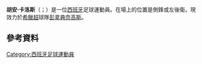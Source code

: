 {{noteTA
|T=zh-hans:胡安·卡洛斯;zh-hk:祖安·卡路士;zh-tw:胡安·卡洛斯;
|1=zh-hans:胡安·卡洛斯;zh-hk:祖安·卡路士;zh-tw:胡安·卡洛斯;
}}
{{Infobox football biography
| name = Juan Carlos
| image = Juan Carlos Pérez López.png
| image_size = 150
| caption = 
| fullname = Juan Carlos Pérez López
| birth_date = {{birth date and age|1990|3|30|df=y}}
| birth_place = [[西班牙|西班牙]][[馬德里|馬德里]]
| height = {{convert|1.78|m|ftin|0|abbr=on}}
| position = 左後衛
| currentclub = [[帕纳辛奈科斯足球俱乐部|彭拿典奈高斯]]
| clubnumber = 
| youthyears1 = 1996–2007 | youthclubs1 = EFMO Boadilla
| youthyears2 = 2007–2008 | youthclubs2 = [[皇家馬德里|皇家馬德里]]
| years1 = 2008–2009 | clubs1 = Real Madrid C | caps1 = | goals1 =
| years2 = 2009–2011 | clubs2 = Real Madrid B | caps2 = 64 | goals2 = 14
| years3 = 2010 | clubs3 = [[皇家馬德里|皇家馬德里]] | caps3 = 1 | goals3 = 0
| years4 = 2011–2017 | clubs4 = [[布拉加體育會|布拉加]] | caps4 = 0 | goals4 = 0
| years5 = 2011–2012 | clubs5 = → [[皇家薩拉戈薩|薩拉戈薩]] (loan) | caps5 = 24 | goals5 = 3
| years6 = 2012–2014 | clubs6 = → [[皇家贝蒂斯足球俱乐部|貝迪斯]] (loan) | caps6 = 45 | goals6 = 0
| years7 = 2014–2015 | clubs7 = → [[格拉纳达足球俱乐部|格蘭納達]] (loan) | caps7 = 21 | goals7 = 0
| years8 = 2015–2017 | clubs8 = → [[馬拉加足球俱樂部|馬拉加]] (loan) | caps8 = 47 | goals8 = 3
| years9 = 2017–2020| clubs9 = [[馬拉加足球俱樂部|馬拉加]] | caps9 = 53 | goals9 = 1
| years10 = 2020–| clubs10 = [[帕纳辛奈科斯足球俱乐部|彭拿典奈高斯]] | caps10 = 0 | goals10 = 0
| nationalyears1 = 2011 | nationalteam1 = [[西班牙21歲以下國家足球隊|西班牙U21]] | nationalcaps1 = 5 | nationalgoals1 = 0
| club-update = 9 September 2020
| nationalteam-update =
}}

'''胡安·卡洛斯'''（{{lang-es|Juan Carlos}}；{{bd|1990年|3月30日}}）是一位[[西班牙|西班牙]]足球運動員。在場上的位置是側鋒或左後衛。現效力於[[希臘超級足球聯賽|希臘超]]球隊[[帕纳辛奈科斯足球俱乐部|彭拿典奈高斯]]。

==參考資料==
{{Reflist}}

{{DEFAULTSORT:Carlos, Juan}}
[[Category:西班牙足球運動員|Category:西班牙足球運動員]]